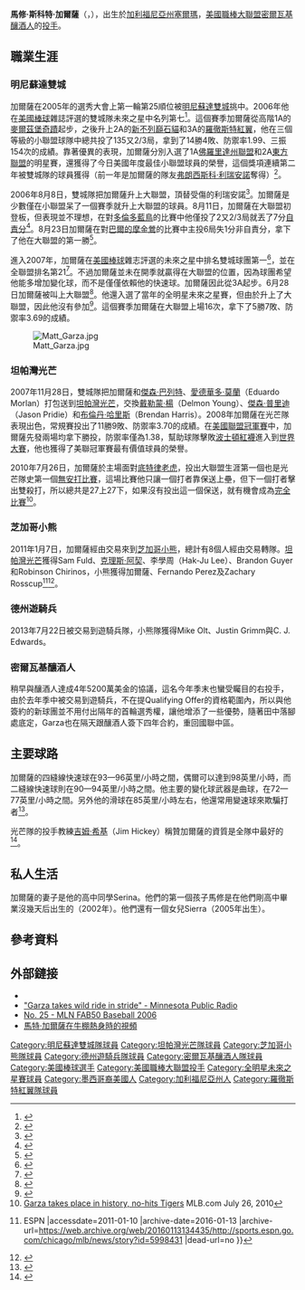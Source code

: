 {{Infobox baseball biography
|name        = 馬特·加爾薩<br />Matt Garza
|image       = Matt Garza May 22 2014.jpg
|image_size  =
|caption     = 2014年的加爾薩
|position    = [[投手|投手]]
|bats        = 右
|throws      = 右
|birth_date  = {{Birth date and age|mf=yes|1948|12|22}}
|birth_place = {{USA}}[[加利福尼亞州|加利福尼亞州]][[塞爾瑪_(加利福尼亞州)|塞爾瑪]]
|death_date  = 
|death_place = 
|debutleague = 美國職棒大聯盟
|debutdate   = 8月11日
|debutyear   = 2006年
|debutteam   = 明尼蘇達雙城
|finalleague = 美國職棒大聯盟
|finaldate   = 9月27日
|finalyear   = 2017年
|finalteam   = 密爾瓦基釀酒人
|statleague  = 美國職棒大聯盟
|stat1label  = 勝敗投數
|stat1value  = 93–106
|stat2label  = [[防禦率|防禦率]]
|stat2value  = 4.09
|stat3label  = [[三振|三振]]
|stat3value  = 1380
|teams=
*[[明尼蘇達雙城|明尼蘇達雙城]]（{{mlby|2006}}–{{mlby|2007}}）
*[[坦帕灣光芒|坦帕灣光芒]]（{{mlby|2008}}–{{mlby|2010}}）
*[[芝加哥小熊|芝加哥小熊]]（{{mlby|2011}}–{{mlby|2013}}）
*[[德克薩斯遊騎兵_(棒球)|德州遊騎兵]]（{{mlby|2013}}）
*[[密爾瓦基釀酒人|密爾瓦基釀酒人]]（{{mlby|2014}}–{{mlby|2017}}）
|highlights=
* [[聯盟冠軍賽最有價值球員獎|美聯冠軍賽MVP]]（2008年）
* 2010年7月26日投出無安打比賽
|hoflink  = 美國國家棒球名人堂暨博物館
|hoftype  = 美國棒球名人堂
|hofdate  = 
|hofvote  = 
|hofmethod= 
}}

'''馬修·斯科特·加爾薩'''（{{lang-en|Matthew Scott Garza}}，{{bd|1983年|11月26日|||Garza}}），出生於[[加利福尼亞州|加利福尼亞州]][[塞爾瑪|塞爾瑪]]，[[美國職棒大聯盟|美國職棒大聯盟]][[密爾瓦基釀酒人|密爾瓦基釀酒人]]的[[投手|投手]]。

==職業生涯==
===明尼蘇達雙城===
加爾薩在2005年的選秀大會上第一輪第25順位被[[明尼蘇達雙城|明尼蘇達雙城]]挑中。2006年他在[[美國棒球|美國棒球]]雜誌評選的雙城隊未來之星中名列第七<ref>{{cite web|title = "Top 10 Prospects: Minnesota Twins"|date = 2006-02-01|publisher = 美國棒球|url = http://www.baseballamerica.com/today/features/05top10s/twins.html}}</ref>。這個賽季加爾薩從高階1A的[[麥爾茲堡奇蹟|麥爾茲堡奇蹟]]起步，之後升上2A的[[新不列巔石貓|新不列巔石貓]]和3A的[[羅徹斯特紅翼|羅徹斯特紅翼]]，他在三個等級的小聯盟球隊中總共投了135又2/3局，拿到了14勝4敗、防禦率1.99、三振154次的成績。靠著優異的表現，加爾薩分別入選了1A[[佛羅里達州聯盟|佛羅里達州聯盟]]和2A[[東方聯盟|東方聯盟]]的明星賽，還獲得了今日美國年度最佳小聯盟球員的榮譽，這個獎項連續第二年被雙城隊的球員獲得（前一年是加爾薩的隊友[[弗朗西斯科·利瑞安諾|弗朗西斯科·利瑞安諾]]奪得）<ref>{{cite web|title = "Alexi Casilla and Matt Garza named 2006 Twins' Minor League Player and Pitcher of the Year"|date = 2006-11-01|publisher = MLB.com|url = http://minnesota.twins.mlb.com/news/press_releases/press_release.jsp?ymd=20061101&content_id=1728954&vkey=pr_min&fext=.jsp&c_id=min|accessdate = 2008-12-16|archive-date = 2011-06-16|archive-url = https://web.archive.org/web/20110616235844/http://minnesota.twins.mlb.com/news/press_releases/press_release.jsp?ymd=20061101&content_id=1728954&vkey=pr_min&fext=.jsp&c_id=min|dead-url = yes}}</ref>。

2006年8月8日，雙城隊把加爾薩升上大聯盟，頂替受傷的利瑞安諾<ref>{{cite web|title = "Notes: Early start for Garza"|date = 2006-08-08|publisher = MLB.com|url = http://minnesota.twins.mlb.com/news/article.jsp?ymd=20060808&content_id=1600111&vkey=news_min&fext=.jsp&c_id=min|deadurl = yes|archiveurl = https://web.archive.org/web/20110616235856/http://minnesota.twins.mlb.com/news/article.jsp?ymd=20060808&content_id=1600111&vkey=news_min&fext=.jsp&c_id=min|archivedate = 2011-06-16}}</ref>。加爾薩是少數僅在小聯盟呆了一個賽季就升上大聯盟的球員。8月11日，加爾薩在大聯盟初登板，但表現並不理想，在對[[多倫多藍鳥|多倫多藍鳥]]的比賽中他僅投了2又2/3局就丟了7分[[自責分|自責分]]<ref>{{cite web|title = "Garza hit hard in debut vs. Jays"|date = 2006-08-12|publisher = MLB.com|url = http://minnesota.twins.mlb.com/news/gameday_recap.jsp?ymd=20060811&content_id=1604843&vkey=recap&fext=.jsp&c_id=min}}{{Dead link|date=2018年6月 |bot=InternetArchiveBot |fix-attempted=no }}</ref>。8月23日加爾薩在對[[巴爾的摩金鶯|巴爾的摩金鶯]]的比賽中主投6局失1分非自責分，拿下了他在大聯盟的第一勝<ref>{{cite web|title = "Garza notches first MLB win"|date = 2006-08-23|publisher = MLB.com|url = http://minnesota.twins.mlb.com/news/gameday_recap.jsp?ymd=20060823&content_id=1625722&vkey=recap&fext=.jsp&c_id=min}}{{Dead link|date=2018年6月 |bot=InternetArchiveBot |fix-attempted=no }}</ref>。

進入2007年，加爾薩在[[美國棒球|美國棒球]]雜志評選的未來之星中排名雙城球團第一<ref>{{cite web|title = "Top 10 Prospects: Minnesota Twins"|date = 2006-11-30|publisher = 美國棒球|url = http://www.baseballamerica.com/today/prospects/features/262912.html}}</ref>，並在全聯盟排名第21<ref>{{cite web|title = "2007 Top 100 Prospects"|date = 2007-02-28|publisher = 美國棒球|url = http://www.baseballamerica.com/today/prospects/features/263445.html|accessdate = 2008-12-16|archive-date = 2007-04-05|archive-url = https://web.archive.org/web/20070405235422/http://www.baseballamerica.com/today/prospects/features/263445.html|dead-url = no}}</ref>。不過加爾薩並未在開季就贏得在大聯盟的位置，因為球團希望他能多增加變化球，而不是僅僅依賴他的快速球。加爾薩因此從3A起步。6月28日加爾薩被叫上大聯盟<ref>{{cite web|title = "Twins call up Garza from Triple-A"|date = 2007-06-28|publisher = MLB.com|url = http://minnesota.twins.mlb.com/news/article.jsp?ymd=20070628&content_id=2054634&vkey=news_min&fext=.jsp&c_id=min|deadurl = yes|archiveurl = https://web.archive.org/web/20070821203557/http://minnesota.twins.mlb.com/news/article.jsp?ymd=20070628&content_id=2054634&vkey=news_min&fext=.jsp&c_id=min|archivedate = 2007年8月21日|df = }}</ref>。他還入選了當年的全明星未來之星賽，但由於升上了大聯盟，因此他沒有參加<ref>{{cite web|title = "Futures' stars set to align today"|date = 2007-07-07|publisher = MLB.com|url = http://pittsburgh.pirates.mlb.com/news/article.jsp?ymd=20070707&content_id=2072922&vkey=allstar2007&fext=.jsp}}</ref>。這個賽季加爾薩在大聯盟上場16次，拿下了5勝7敗、防禦率3.69的成績。

[[File:Matt_Garza.jpg|thumb]]

===坦帕灣光芒===
2007年11月28日，雙城隊把加爾薩和[[傑森·巴列特|傑森·巴列特]]、[[愛德華多·莫蘭|愛德華多·莫蘭]]（Eduardo Morlan）打包送到[[坦帕灣光芒|坦帕灣光芒]]，交換[[戴勒蒙·楊|戴勒蒙·楊]]（Delmon Young）、[[傑森·普里迪|傑森·普里迪]]（Jason Pridie）和[[布倫丹·哈里斯|布倫丹·哈里斯]]（Brendan Harris）。2008年加爾薩在光芒隊表現出色，常規賽投出了11勝9敗、防禦率3.70的成績。在[[美國聯盟冠軍賽|美國聯盟冠軍賽]]中，加爾薩先發兩場均拿下勝投，防禦率僅為1.38，幫助球隊擊敗[[波士頓紅襪|波士頓紅襪]]進入到[[世界大賽|世界大賽]]，他也獲得了美聯冠軍賽最有價值球員的榮譽。

2010年7月26日，加爾薩於主場面對[[底特律老虎|底特律老虎]]，投出大聯盟生涯第一個也是光芒隊史第一個[[無安打比賽|無安打比賽]]，這場比賽他只讓一個打者靠保送上壘，但下一個打者擊出雙殺打，所以總共是27上27下，如果沒有投出這一個保送，就有機會成為[[完全比賽|完全比賽]]<ref>[http://tampabay.rays.mlb.com/news/article.jsp?ymd=20100726&content_id=12654834&vkey=news_tb&fext=.jsp&c_id=tb Garza takes place in history, no-hits Tigers] {{Wayback|url=http://tampabay.rays.mlb.com/news/article.jsp?ymd=20100726&content_id=12654834&vkey=news_tb&fext=.jsp&c_id=tb |date=20120204032358 }} MLB.com July 26, 2010</ref>。

===芝加哥小熊===
2011年1月7日，加爾薩經由交易來到[[芝加哥小熊|芝加哥小熊]]，總計有8個人經由交易轉隊。[[坦帕灣光芒|坦帕灣光芒]]獲得Sam Fuld、[[克理斯·阿契|克理斯·阿契]]、李學周（Hak-Ju Lee）、Brandon Guyer和Robinson Chirinos，小熊獲得加爾薩、Fernando Perez及Zachary Rosscup<ref>{{Cite web |url=http://sports.espn.go.com/chicago/mlb/news/story?id=5998431 |title=Source: Cubs agree to Garza deal {{!}} ESPN |accessdate=2011-01-10 |archive-date=2016-01-13 |archive-url=https://web.archive.org/web/20160113134435/http://sports.espn.go.com/chicago/mlb/news/story?id=5998431 |dead-url=no }}</ref><ref>{{cite web |url=http://chicago.cubs.mlb.com/news/article.jsp?ymd=20110105&content_id=16392484&vkey=news_chc&c_id=chc |title=存檔副本 |accessdate=2011-01-07 |deadurl=yes |archiveurl=https://web.archive.org/web/20110108172706/http://chicago.cubs.mlb.com/news/article.jsp?ymd=20110105&content_id=16392484&vkey=news_chc&c_id=chc |archivedate=2011-01-08 }}</ref>。

===德州遊騎兵===
2013年7月22日被交易到遊騎兵隊，小熊隊獲得Mike Olt、Justin Grimm與C. J. Edwards。

===密爾瓦基釀酒人===
稍早與釀酒人達成4年5200萬美金的協議，這名今年季末也蠻受矚目的右投手，由於去年季中被交易到遊騎兵，不在提Qualifying Offer的資格範圍內，所以與他簽約的新球團並不用付出隔年的首輪選秀權，讓他增添了一些優勢，隨著田中落腳處底定，Garza也在隔天跟釀酒人簽下四年合約，重回國聯中區。

==主要球路==
加爾薩的四縫線快速球在93—96英里/小時之間，偶爾可以達到98英里/小時，而二縫線快速球則在90—94英里/小時之間。他主要的變化球武器是曲球，在72—77英里/小時之間。另外他的滑球在85英里/小時左右，他還常用變速球來欺騙打者<ref>{{Cite web |url=http://www.saberscouting.com/2008/03/20/matt-garza-video-mechanical-breakdown/ |title=Mechanical Analysis: Matt Garza | SaberScouting |access-date=2008-05-29 |archive-url=https://web.archive.org/web/20080609014945/http://www.saberscouting.com/2008/03/20/matt-garza-video-mechanical-breakdown/ |archive-date=2008-06-09 |dead-url=yes }}</ref>。

光芒隊的投手教練[[吉姆·希基|吉姆·希基]]（Jim Hickey）稱贊加爾薩的資質是全隊中最好的<ref>{{cite web | url = http://sportsillustrated.cnn.com/2008/writers/john_donovan/10/25/game3.garza/index.html?eref=sircrc | title = Grown-up Matt Garza has become the Rays' not-so-secret weapon | author = John Donovan | publisher = SI.com | date = 2008-10-25 | accessdate = 2008-12-15}}</ref>。

==私人生活==
加爾薩的妻子是他的高中同學Serina。他們的第一個孩子馬修是在他們剛高中畢業沒幾天后出生的（2002年）。他們還有一個女兒Sierra（2005年出生）。

==參考資料==
{{reflist}}

==外部鏈接==
{{commonscat|Matt Garza}}
*{{Baseballstats |mlb=490063 |espn=28528 |br=g/garzama01 |fangraphs=3340 |cube=G/Matt-Garza}}
*[http://www.publicradio.org/columns/minnesota/baseball/archive/2006/09/garza_takes_wil.php "Garza takes wild ride in stride" - Minnesota Public Radio]
*[https://web.archive.org/web/20061016185953/http://www.minorleaguenews.com/baseball/features/articles2006/08/fab50/25.html No. 25 - MLN FAB50 Baseball 2006]
*[http://video.google.com/videoplay?docid=-809254871100181331 馬特·加爾薩在牛棚熱身時的視頻]

{{start box}}
{{s-awards}}
{{succession box | before = [[賈許·貝基特|賈許·貝基特]] | title = [[美國聯盟冠軍賽|美國聯盟冠軍賽最有價值球員]] | years = 2008年 | after = [[卡斯登·查爾斯·沙巴西亞|C.C. 沙巴西亞]]}}
{{S-ach|ach}}
{{Succession box|title=[[無安打比賽|無安打比賽]]|before=[[艾德溫·傑克森|艾德溫·傑克森]]|years= 2010年7月26日|after=[[洛伊·哈勒戴|洛伊·哈勒戴]]}}
{{end box}}

{{DEFAULTSORT:Garza, Matt}}
[[Category:明尼蘇達雙城隊球員|Category:明尼蘇達雙城隊球員]]
[[Category:坦帕灣光芒隊球員|Category:坦帕灣光芒隊球員]]
[[Category:芝加哥小熊隊球員|Category:芝加哥小熊隊球員]]
[[Category:德州遊騎兵隊球員|Category:德州遊騎兵隊球員]]
[[Category:密爾瓦基釀酒人隊球員|Category:密爾瓦基釀酒人隊球員]]
[[Category:美國棒球選手|Category:美國棒球選手]]
[[Category:美國職棒大聯盟投手|Category:美國職棒大聯盟投手]]
[[Category:全明星未來之星賽球員|Category:全明星未來之星賽球員]]
[[Category:墨西哥裔美國人|Category:墨西哥裔美國人]]
[[Category:加利福尼亞州人|Category:加利福尼亞州人]]
[[Category:羅徹斯特紅翼隊球員|Category:羅徹斯特紅翼隊球員]]